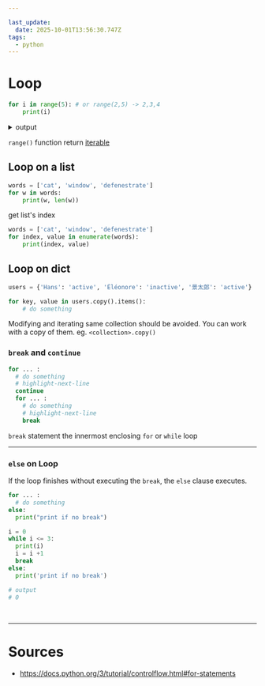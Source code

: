 ```yaml
---

last_update:
  date: 2025-10-01T13:56:30.747Z
tags:
  - python
---
```



# Loop

```python title= showLineNumbers
for i in range(5): # or range(2,5) -> 2,3,4
    print(i)
```

<details>

<summary> output  </summary>

```bash title= showLineNumbers
# 0
# 1
# 2
# 3
# 4
```

</details>

<Admonition type="info" title="info"> 

`range()` function return [iterable](https://docs.python.org/3/glossary.html#term-iterable)

</Admonition>



## Loop on a list

```python title= showLineNumbers
words = ['cat', 'window', 'defenestrate']
for w in words:
    print(w, len(w))
```

get list's index

```python title= showLineNumbers
words = ['cat', 'window', 'defenestrate']
for index, value in enumerate(words):
    print(index, value)
```

## Loop on dict

```python title= showLineNumbers
users = {'Hans': 'active', 'Éléonore': 'inactive', '景太郎': 'active'}

for key, value in users.copy().items():
    # do something
```

<Admonition type="caution" title="caution"> 

Modifying and iterating same collection should be avoided. You can work with a copy of them. eg. `<collection>.copy()` 

</Admonition>

### `break` and `continue`


```python title= showLineNumbers
for ... :
  # do something
  # highlight-next-line
  continue
  for ... :
    # do something
    # highlight-next-line
    break
```

`break` statement the <Color color="var(--secondary-font-color)"> innermost enclosing </Color> `for` or `while` loop

---

### `else` on Loop


If the loop <Color color="var(--secondary-font-color)"> finishes without </Color> executing the `break`, the `else` clause executes.

```python title= showLineNumbers
for ... :
  # do something
else:
  print("print if no break")
```

```python title= showLineNumbers
i = 0
while i <= 3:
  print(i)
  i = i +1 
  break
else:
  print('print if no break')

# output
# 0
```

<br/>

---

# Sources

- https://docs.python.org/3/tutorial/controlflow.html#for-statements
